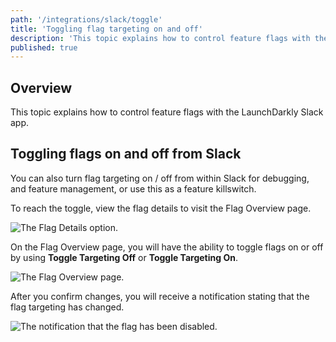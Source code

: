 ```yaml
---
path: '/integrations/slack/toggle'
title: 'Toggling flag targeting on and off'
description: 'This topic explains how to control feature flags with the LaunchDarkly Slack app.'
published: true
---
```


## Overview

This topic explains how to control feature flags with the LaunchDarkly Slack app.

## Toggling flags on and off from Slack

You can also turn flag targeting on / off from within Slack for debugging, and feature management, or use this as a feature killswitch.

To reach the toggle, view the flag details to visit the Flag Overview page.

![The Flag Details option.](../../images/slack-flag-remove.png)

On the Flag Overview page, you will have the ability to toggle flags on or off by using **Toggle Targeting Off** or **Toggle Targeting On**.

![The Flag Overview page.](../../images/slack-flag-overview.png)

After you confirm changes, you will receive a notification stating that the flag targeting has changed.

![The notification that the flag has been disabled.](../../images/slack-flag-disable-notification.png)
